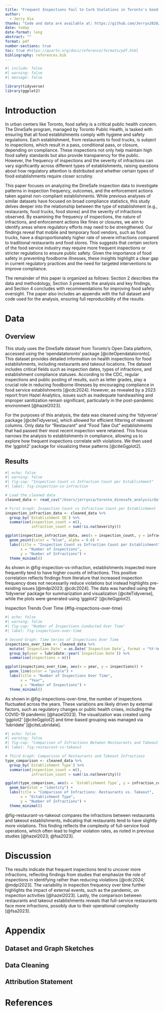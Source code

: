 ```yaml
---
title: "Frequent Inspections Fail to Curb Violations in Toronto's Good-Standing Food Establishments"
author: 
  - Jerry Xia
thanks: "Code and data are available at: https://github.com/Jerryx2020/toronto_dinesafe_analysis"
date: today
date-format: long
abstract: ""
format: pdf
number-sections: true
toc: true #https://quarto.org/docs/reference/formats/pdf.html
bibliography: references.bib
---
```


```r
#| include: false
#| warning: false
#| message: false

library(tidyverse)
library(ggplot2)
```

# Introduction

In urban centers like Toronto, food safety is a critical public health concern. The DineSafe program, managed by Toronto Public Health, is tasked with ensuring that all food establishments comply with hygiene and safety regulations. Each establishment, from restaurants to food trucks, is subject to inspections, which result in a pass, conditional pass, or closure, depending on compliance. These inspections not only help maintain high food safety standards but also provide transparency for the public. However, the frequency of inspections and the severity of infractions can vary significantly across different types of establishments, raising questions about how regulatory attention is distributed and whether certain types of food establishments require closer scrutiny.

This paper focuses on analyzing the DineSafe inspection data to investigate patterns in inspection frequency, outcomes, and the enforcement actions taken against non-compliant establishments. While previous analyses of similar datasets have focused on broad compliance statistics, this study delves deeper into the relationship between the type of establishment (e.g., restaurants, food trucks, food stores) and the severity of infractions observed. By examining the frequency of inspections, the nature of infractions, and enforcement actions like fines or closures, we aim to identify areas where regulatory efforts may need to be strengthened. Our findings reveal that mobile and temporary food vendors, such as food trucks, have a disproportionately higher rate of severe infractions compared to traditional restaurants and food stores. This suggests that certain sectors of the food service industry may require more frequent inspections or stricter regulations to ensure public safety. Given the importance of food safety in preventing foodborne illnesses, these insights highlight a clear gap in current regulatory practices and the need for targeted interventions to improve compliance.

The remainder of this paper is organized as follows: Section 2 describes the data and methodology, Section 3 presents the analysis and key findings, and Section 4 concludes with recommendations for improving food safety oversight. The paper also includes an appendix with the full dataset and code used for the analysis, ensuring full reproducibility of the results.

# Data {#sec-data}

## Overview {#sec-data-overview}

This study uses the DineSafe dataset from Toronto’s Open Data platform, accessed using the 'opendatatoronto' package [@citeOpendatatoronto]. This dataset provides detailed information on health inspections for food establishments, including restaurants and takeout locations. The dataset includes critical fields such as inspection dates, types of infractions, and establishment compliance statuses. According to the CDC, regular inspections and public posting of results, such as letter grades, play a crucial role in reducing foodborne illnesses by encouraging compliance in food service establishments [@cdc2024]. However, as revealed by a 2023 report from Hazel Analytics, issues such as inadequate handwashing and improper sanitization remain significant, particularly in the post-pandemic environment [@hazel2023].

For the purposes of this analysis, the data was cleaned using the 'tidyverse' package [@citeTidyverse], which allowed for efficient filtering of relevant columns. Only data for "Restaurant" and "Food Take Out" establishments that had passed their most recent inspection were retained. This focus narrows the analysis to establishments in compliance, allowing us to explore how frequent inspections correlate with violations. We then used the 'ggplot2' package for visualizing these patterns [@citeGgplot2].

## Results {#sec-data-results}


```r
#| echo: false
#| warning: false
#| fig-cap: "Inspection Count vs Infraction Count per Establishment"
#| label: fig-inspection-vs-infraction

# Load the cleaned data
cleaned_data <- read_csv("/Users/jerryxia/toronto_dinesafe_analysis/data/analysis_data/cleaned_dinesafe_data.csv")

# First Graph: Inspection Count vs Infraction Count per Establishment
inspection_infraction_data <- cleaned_data %>%
  group_by(`Establishment ID`) %>%
  summarise(inspection_count = n(),
            infraction_count = sum(!is.na(Severity)))

ggplot(inspection_infraction_data, aes(x = inspection_count, y = infraction_count)) +
  geom_point(color = "blue", alpha = 0.6) +
  labs(title = "Inspection Count vs Infraction Count per Establishment",
       x = "Number of Inspections",
       y = "Number of Infractions") +
  theme_minimal()

```

As shown in @fig-inspection-vs-infraction, establishments inspected more frequently tend to have higher counts of infractions. This positive correlation reflects findings from literature that increased inspection frequency does not necessarily reduce violations but instead highlights pre-existing issues [@mdpi2023; @cdc2024]. The data was handled using the 'tidyverse' package for summarization and visualization [@citeTidyverse], while the plots were generated using 'ggplot2' [@citeGgplot2].

Inspection Trends Over Time {#fig-inspections-over-time}

```r
#| echo: false
#| warning: false
#| fig-cap: "Number of Inspections Conducted Over Time"
#| label: fig-inspections-over-time

# Second Graph: Time Series of Inspections Over Time
inspections_over_time <- cleaned_data %>%
  mutate(`Inspection Date` = as.Date(`Inspection Date`, format = "%Y-%m-%d")) %>%
  group_by(year = lubridate::year(`Inspection Date`)) %>%
  summarise(inspections = n())

ggplot(inspections_over_time, aes(x = year, y = inspections)) +
  geom_line(color = "purple") +
  labs(title = "Number of Inspections Over Time",
       x = "Year",
       y = "Number of Inspections") +
  theme_minimal()

```

As shown in @fig-inspections-over-time, the number of inspections fluctuated across the years. These variations are likely driven by external factors, such as regulatory changes or public health crises, including the COVID-19 pandemic [@hazel2023]. The visualization was created using 'ggplot2' [@citeGgplot2] and time-based grouping was managed via 'lubridate' [@citeLubridate].


```r
#| echo: false
#| warning: false
#| fig-cap: "Comparison of Infractions Between Restaurants and Takeout Establishments"
#| label: fig-restaurant-vs-takeout

# Third Graph: Comparison of Restaurants and Takeout Infractions
type_comparison <- cleaned_data %>%
  group_by(`Establishment Type`) %>%
  summarise(inspection_count = n(),
            infraction_count = sum(!is.na(Severity)))

ggplot(type_comparison, aes(x = `Establishment Type`, y = infraction_count, fill = `Establishment Type`)) +
  geom_bar(stat = "identity") +
  labs(title = "Comparison of Infractions: Restaurants vs. Takeout",
       x = "Establishment Type",
       y = "Number of Infractions") +
  theme_minimal()

```

@fig-restaurant-vs-takeout compares the infractions between restaurants and takeout establishments, indicating that restaurants tend to have slightly more violations. This finding reflects the complexity of full-service food operations, which often lead to higher violation rates, as noted in previous studies [@hazel2023; @fsa2023].

\newpage

# Discussion {#sec-discussion}

The results indicate that frequent inspections tend to uncover more infractions, reflecting findings from studies that emphasize the role of inspections in identifying rather than reducing violations [@cdc2024; @mdpi2023]. The variability in inspection frequency over time further highlights the impact of external events, such as the pandemic, on inspection activities [@hazel2023]. Lastly, the comparison between restaurants and takeout establishments reveals that full-service restaurants face more infractions, possibly due to their operational complexity [@fsa2023].

\newpage

\appendix

# Appendix {#sec-appendix}

## Dataset and Graph Sketches {#sec-appendix-sketches}


## Data Cleaning {#sec-appendix-cleaning}



## Attribution Statement {#sec-appendix-attribution}



\newpage

# References {#sec-references}
